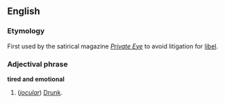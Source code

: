 ==English==
===Etymology===
First used by the satirical magazine ''[[w:Private Eye|Private Eye]]'' to avoid litigation for [[libel]].

===Adjectival phrase===
'''tired and emotional'''

#(''[[jocular]]'') [[Drunk]].